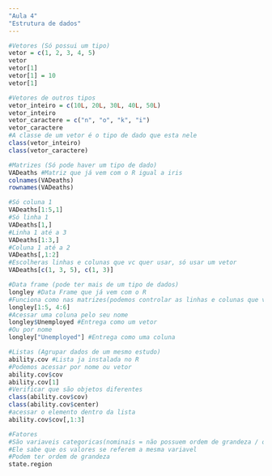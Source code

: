 ```yaml
---
"Aula 4"
"Estrutura de dados"
---
```



```r
#Vetores (Só possui um tipo)
vetor = c(1, 2, 3, 4, 5)
vetor
vetor[1]
vetor[1] = 10
vetor[1]
```


```r
#Vetores de outros tipos
vetor_inteiro = c(10L, 20L, 30L, 40L, 50L)
vetor_inteiro
vetor_caractere = c("n", "o", "k", "i")
vetor_caractere
#A classe de um vetor é o tipo de dado que esta nele
class(vetor_inteiro)
class(vetor_caractere)
```


```r
#Matrizes (Só pode haver um tipo de dado)
VADeaths #Matriz que já vem com o R igual a iris
colnames(VADeaths)
rownames(VADeaths)
```


```r
#Só coluna 1
VADeaths[1:5,1]
#Só linha 1
VADeaths[1,]
#Linha 1 até a 3
VADeaths[1:3,]
#Coluna 1 até a 2
VADeaths[,1:2]
#Escolheras linhas e colunas que vc quer usar, só usar um vetor
VADeaths[c(1, 3, 5), c(1, 3)]
```


```r
#Data frame (pode ter mais de um tipo de dados)
longley #Data Frame que já vem com o R
#Funciona como nas matrizes(podemos controlar as linhas e colunas que vão aparecer)
longley[1:5, 4:6]
#Acessar uma coluna pelo seu nome
longley$Unemployed #Entrega como um vetor
#Ou por nome
longley["Unemployed"] #Entrega como uma coluna
```


```r
#Listas (Agrupar dados de um mesmo estudo)
ability.cov #Lista ja instalada no R
#Podemos acessar por nome ou vetor
ability.cov$cov
ability.cov[1]
#Verificar que são objetos diferentes
class(ability.cov$cov)
class(ability.cov$center)
#acessar o elemento dentro da lista
ability.cov$cov[,1:3]
```


```r
#Fatores
#São variaveis categoricas(nominais = não possuem ordem de grandeza / ordinais = Podem ter ordem de grandeza)
#Ele sabe que os valores se referem a mesma variavel
#Podem ter ordem de grandeza
state.region 
```

